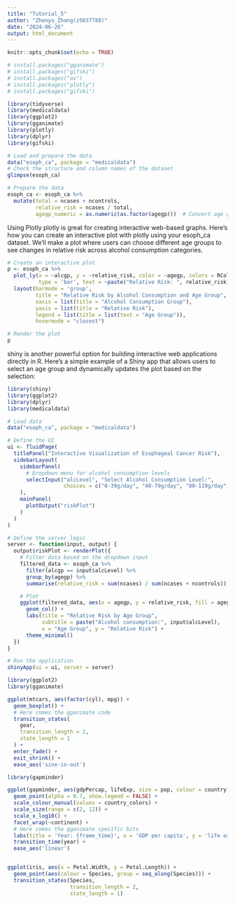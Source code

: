 ```yaml
---
title: "Tutorial_5"
author: "Zhenyu_Zhang(z5037788)"
date: "2024-06-26"
output: html_document
---
```


```r
knitr::opts_chunk$set(echo = TRUE)
```

```r
# install.packages("gganimate")
# install.packages("gifski")
# install.packages("av")
# install.packages("plotly")
# install.packages("gifski")

library(tidyverse)
library(medicaldata)
library(ggplot2)
library(gganimate)
library(plotly)
library(dplyr)
library(gifski)

# Load and prepare the data
data("esoph_ca", package = "medicaldata")
# Check the structure and column names of the dataset
glimpse(esoph_ca)
```

```r
# Prepare the data
esoph_ca <- esoph_ca %>%
  mutate(total = ncases + ncontrols,
         relative_risk = ncases / total,
         agegp_numeric = as.numeric(as.factor(agegp)))  # Convert age groups to a numeric format

```

Using Plotly
plotly is great for creating interactive web-based graphs. Here’s how you can create an interactive plot with plotly using your esoph_ca dataset. We'll make a plot where users can choose different age groups to see changes in relative risk across alcohol consumption categories.
```r
# Create an interactive plot
p <- esoph_ca %>%
  plot_ly(x = ~alcgp, y = ~relative_risk, color = ~agegp, colors = RColorBrewer::brewer.pal(8, "Dark2"),
          type = 'bar', text = ~paste("Relative Risk: ", relative_risk)) %>%
  layout(barmode = 'group',
         title = "Relative Risk by Alcohol Consumption and Age Group",
         xaxis = list(title = "Alcohol Consumption Group"),
         yaxis = list(title = "Relative Risk"),
         legend = list(title = list(text = "Age Group")),
         hovermode = "closest")

# Render the plot
p

```

shiny is another powerful option for building interactive web applications directly in R. Here's a simple example of a Shiny app that allows users to select an age group and dynamically updates the plot based on the selection:





```r
library(shiny)
library(ggplot2)
library(dplyr)
library(medicaldata)

# Load data
data("esoph_ca", package = "medicaldata")

# Define the UI
ui <- fluidPage(
  titlePanel("Interactive Visualization of Esophageal Cancer Risk"),
  sidebarLayout(
    sidebarPanel(
      # Dropdown menu for alcohol consumption levels
      selectInput("alcLevel", "Select Alcohol Consumption Level:",
                  choices = c("0-39g/day", "40-79g/day", "80-119g/day", "120+g/day"))
    ),
    mainPanel(
      plotOutput("riskPlot")
    )
  )
)

# Define the server logic
server <- function(input, output) {
  output$riskPlot <- renderPlot({
    # Filter data based on the dropdown input
    filtered_data <- esoph_ca %>%
      filter(alcgp == input$alcLevel) %>%
      group_by(agegp) %>%
      summarise(relative_risk = sum(ncases) / sum(ncases + ncontrols))

    # Plot
    ggplot(filtered_data, aes(x = agegp, y = relative_risk, fill = agegp)) +
      geom_col() +
      labs(title = "Relative Risk by Age Group",
           subtitle = paste("Alcohol consumption:", input$alcLevel),
           x = "Age Group", y = "Relative Risk") +
      theme_minimal()
  })
}

# Run the application
shinyApp(ui = ui, server = server)

```



```r
library(ggplot2)
library(gganimate)

ggplot(mtcars, aes(factor(cyl), mpg)) + 
  geom_boxplot() + 
  # Here comes the gganimate code
  transition_states(
    gear,
    transition_length = 2,
    state_length = 1
  ) +
  enter_fade() + 
  exit_shrink() +
  ease_aes('sine-in-out')
```



```r
library(gapminder)

ggplot(gapminder, aes(gdpPercap, lifeExp, size = pop, colour = country)) +
  geom_point(alpha = 0.7, show.legend = FALSE) +
  scale_colour_manual(values = country_colors) +
  scale_size(range = c(2, 12)) +
  scale_x_log10() +
  facet_wrap(~continent) +
  # Here comes the gganimate specific bits
  labs(title = 'Year: {frame_time}', x = 'GDP per capita', y = 'life expectancy') +
  transition_time(year) +
  ease_aes('linear')
```



```r

```



```r
ggplot(iris, aes(x = Petal.Width, y = Petal.Length)) + 
  geom_point(aes(colour = Species, group = seq_along(Species))) + 
  transition_states(Species,
                    transition_length = 2,
                    state_length = 1)
```



```r

```

